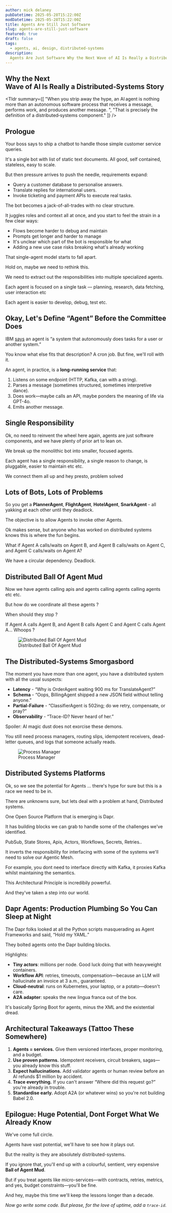 ```yaml
---
author: mick delaney
pubDatetime: 2025-05-28T15:22:00Z
modDatetime: 2025-05-28T15:22:00Z
title: Agents Are Still Just Software
slug: agents-are-still-just-software
featured: true
draft: false
tags:
  - agents, ai, design, distributed-systems
description:
  Agents Are Just Software Why the Next Wave of AI Is Really a Distributed-Systems Story.
---
```



## Why the Next Wave of AI Is Really a Distributed‑Systems Story

<Tldr summary={[
  "When you strip away the hype, an AI agent is nothing more than an autonomous software process that receives a message, performs work, and produces another message. ",
  "That is precisely the definition of a distributed‑systems component."
]} />

## Prologue

Your boss says to ship a chatbot to handle those simple customer service queries. 

It's a single bot with list of static text documents. All good, self contained, stateless, easy to scale. 

But then pressure arrives to push the needle, requirements expand:

- Query a customer database to personalise answers.
- Translate replies for international users.
- Invoke ticketing and payment APIs to execute real tasks.

The bot becomes a jack-of-all-trades with no clear structure. 

It juggles roles and context all at once, and you start to feel the strain in a few clear ways:

- Flows become harder to debug and maintain
- Prompts get longer and harder to manage
- It's unclear which part of the bot is responsible for what
- Adding a new use case risks breaking what's already working

That single-agent model starts to fall apart.

Hold on, maybe we need to rethink this.

We need to extract out the responsibilities into multiple specialized agents. 

Each agent is focused on a single task — planning, research, data fetching, user interaction etc

Each agent is easier to develop, debug, test etc. 

## Okay, Let's Define “Agent” Before the Committee Does

IBM [says](https://www.ibm.com/think/topics/ai-agents) an agent is “a system that autonomously does tasks for a user or another system.”  

You know what else fits that description?  A cron job.  But fine, we'll roll with it.

An agent, in practice, is a **long-running service** that:

1. Listens on some endpoint (HTTP, Kafka, can with a string).
2. Parses a message (sometimes structured, sometimes interpretive dance).
3. Does work—maybe calls an API, maybe ponders the meaning of life via GPT-4o.
4. Emits another message.

## Single Responsibility

Ok, no need to reinvent the wheel here again, agents are just software components, and we have plenty of prior art to lean on.

We break up the monolithic bot into smaller, focused agents. 

Each agent has a single responsibility, a single reason to change, is pluggable, easier to maintain etc etc.

We connect them all up and hey presto, problem solved

## Lots of Bots, Lots of Problems

So you get a **PlannerAgent**, **FlightAgent**, **HotelAgent**, **SnarkAgent** - all yakking at each other until they deadlock.  

The objective is to allow Agents to invoke other Agents. 

Ok makes sense, but anyone who has worked on distributed systems knows this is where the fun begins.

What if Agent A calls/waits on Agent B, and Agent B calls/waits on Agent C, and Agent C calls/waits on Agent A?

We have a circular dependency. Deadlock. 

## Distributed Ball Of Agent Mud

Now we have agents calling apis and agents calling agents calling agents etc etc. 

But how do we coordinate all these agents ?

When should they stop ? 

If Agent A calls Agent B, and Agent B calls Agent C and Agent C calls Agent A... Whoops ? 

<figure>
  <img
    src="/distributed-ball-of-agent-mud.png"
    alt="Distributed Ball Of Agent Mud"
  />
    <figcaption class="text-center">
    Distributed Ball Of Agent Mud
  </figcaption>
</figure>


## The Distributed-Systems Smorgasbord

The moment you have more than one agent, you have a distributed system with all the usual suspects:

- **Latency** - “Why is OrderAgent waiting 900 ms for TranslateAgent?”
- **Schema** - “Oops, BillingAgent shipped a new JSON field without telling anyone.”
- **Partial-Failure** - “ClassifierAgent is 502ing; do we retry, compensate, or pray?”
- **Observability** - “Trace-ID? Never heard of her.”

Spoiler: AI magic dust does not exorcise these demons.  

You still need process managers, routing slips, idempotent receivers, dead-letter queues, and logs that someone actually reads.

<figure>
  <img
    src="/process-manager.gif"
    alt="Process Manager"
  />
    <figcaption class="text-center">
    Process Manager
  </figcaption>
</figure>

## Distributed Systems Platforms

Ok, so we see the potential for Agents ... there's hype for sure but this is a race we need to be in.

There are unknowns sure, but lets deal with a problem at hand, Distributed systems.

One Open Source Platform that is emerging is Dapr. 

It has building blocks we can grab to handle some of the challenges we've identified. 

PubSub, State Stores, Apis, Actors, Workflows, Secrets, Retries.. 

It inverts the responsibility for interfacing with some of the systems we'll need to solve our Agentic Mesh.

For example, you dont need to interface directly with Kafka, it proxies Kafka whilst maintaining the semantics.

This Architectural Principle is incredibily powerful.

And they've taken a step into our world. 

## Dapr Agents: Production Plumbing So You Can Sleep at Night

The Dapr folks looked at all the Python scripts masquerading as Agent Frameworks and said, “Hold my YAML.”  

They bolted agents onto the Dapr building blocks. 

Highlights:

- **Tiny actors**: millions per node. Good luck doing that with heavyweight containers.
- **Workflow API**: retries, timeouts, compensation—because an LLM will hallucinate an invoice at 3 a.m., guaranteed.
- **Cloud-neutral**: runs on Kubernetes, your laptop, or a potato—doesn't care.
- **A2A adapter**: speaks the new lingua franca out of the box.

It's basically Spring Boot for agents, minus the XML and the existential dread.

## Architectural Takeaways (Tattoo These Somewhere)

1. **Agents = services.** Give them versioned interfaces, proper monitoring, and a budget.
2. **Use proven patterns.** Idempotent receivers, circuit breakers, sagas—you already know this stuff.
3. **Expect hallucinations.** Add validator agents or human review before an AI refunds $1 million by accident.
4. **Trace everything.** If you can't answer “Where did this request go?” you're already in trouble.
5. **Standardise early.** Adopt A2A (or whatever wins) so you're not building Babel 2.0.


## Epilogue: Huge Potential, Dont Forget What We Already Know

We've come full circle.  

Agents have vast potential, we'll have to see how it plays out.

But the reality is they are absolutely distributed-systems.  

If you ignore that, you'll end up with a colourful, sentient, very expensive **Ball of Agent Mud**.  

But if you treat agents like micro-services—with contracts, retries, metrics, and yes, budget constraints—you'll be fine.

And hey, maybe this time we'll keep the lessons longer than a decade.

*Now go write some code.  But please, for the love of uptime, add a `trace-id`.*